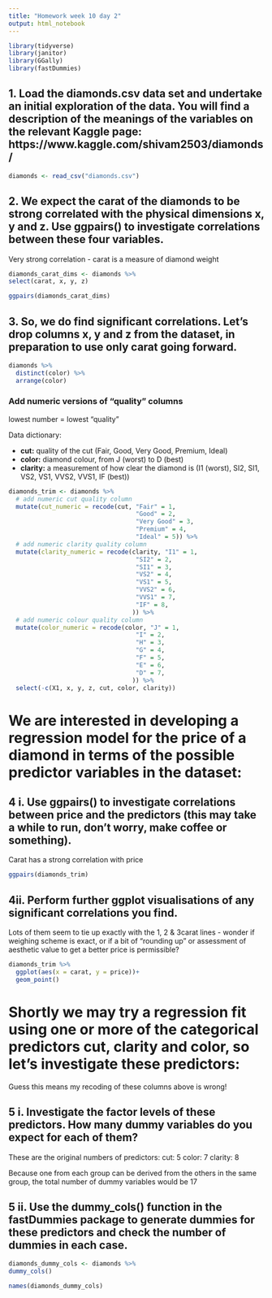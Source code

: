```yaml
---
title: "Homework week 10 day 2"
output: html_notebook
---
```



```r
library(tidyverse)
library(janitor)
library(GGally)
library(fastDummies)
```

## 1. Load the diamonds.csv data set and undertake an initial exploration of the data. You will find a description of the meanings of the variables on the relevant Kaggle page: https://www.kaggle.com/shivam2503/diamonds/

```r
diamonds <- read_csv("diamonds.csv")
```


## 2. We expect the carat of the diamonds to be strong correlated with the physical dimensions x, y and z. Use ggpairs() to investigate correlations between these four variables.

Very strong correlation - carat is a measure of diamond weight

```r
diamonds_carat_dims <- diamonds %>% 
select(carat, x, y, z)  

ggpairs(diamonds_carat_dims)
```


## 3. So, we do find significant correlations. Let’s drop columns x, y and z from the dataset, in preparation to use only carat going forward.

```r
diamonds %>% 
  distinct(color) %>% 
  arrange(color)
```
### Add numeric versions of "quality" columns

lowest number = lowest "quality"

Data dictionary:

* **cut:** quality of the cut (Fair, Good, Very Good, Premium, Ideal)
* **color:** diamond colour, from J (worst) to D (best)
* **clarity:** a measurement of how clear the diamond is (I1 (worst), SI2, SI1, VS2, VS1, VVS2, VVS1, IF (best))

```r
diamonds_trim <- diamonds %>% 
  # add numeric cut quality column
  mutate(cut_numeric = recode(cut, "Fair" = 1,
                                   "Good" = 2,
                                   "Very Good" = 3,
                                   "Premium" = 4,
                                   "Ideal" = 5)) %>% 
  # add numeric clarity quality column
  mutate(clarity_numeric = recode(clarity, "I1" = 1,
                                   "SI2" = 2,
                                   "SI1" = 3,
                                   "VS2" = 4,
                                   "VS1" = 5,
                                   "VVS2" = 6,
                                   "VVS1" = 7,
                                   "IF" = 8,
                                  )) %>%
  # add numeric colour quality column
  mutate(color_numeric = recode(color, "J" = 1,
                                   "I" = 2,
                                   "H" = 3,
                                   "G" = 4,
                                   "F" = 5,
                                   "E" = 6,
                                   "D" = 7,
                                  )) %>%
  select(-c(X1, x, y, z, cut, color, clarity))
```



# We are interested in developing a regression model for the price of a diamond in terms of the possible predictor variables in the dataset:

## 4 i. Use ggpairs() to investigate correlations between price and the predictors (this may take a while to run, don’t worry, make coffee or something).

Carat has a strong correlation with price



```r
ggpairs(diamonds_trim)
```

## 4ii. Perform further ggplot visualisations of any significant correlations you find.

Lots of them seem to tie up exactly with the 1, 2 & 3carat lines - wonder if weighing scheme is exact, or if a bit of "rounding up" or assessment of  aesthetic value to get a better price is permissible?


```r
diamonds_trim %>% 
  ggplot(aes(x = carat, y = price))+
  geom_point()

```

# Shortly we may try a regression fit using one or more of the categorical predictors cut, clarity and color, so let’s investigate these predictors:

Guess this means my recoding of these columns above is wrong!

## 5 i.  Investigate the factor levels of these predictors. How many dummy variables do you expect for each of them?

These are the original numbers of predictors:
cut: 5
color: 7
clarity: 8

Because one from each group can be derived from the others in the same group, the total number of dummy variables would be 17

## 5 ii. Use the dummy_cols() function in the fastDummies package to generate dummies for these predictors and check the number of dummies in each case.

```r
diamonds_dummy_cols <- diamonds %>% 
dummy_cols()

names(diamonds_dummy_cols)
```

